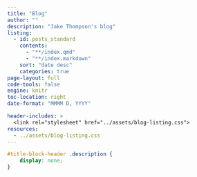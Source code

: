 ```yaml
---
title: "Blog"
author: ""
description: "Jake Thompson's blog"
listing:
  - id: posts_standard
    contents:
      - "**/index.qmd"
      - "**/index.markdown"
    sort: "date desc"
    categories: true
page-layout: full
code-tools: false
engine: knitr
toc-location: right
date-format: "MMMM D, YYYY"

header-includes: >
  <link rel="stylesheet" href="../assets/blog-listing.css">
resources:
  - ../assets/blog-listing.css 
---
```


```css
#title-block-header .description {
    display: none;
}
```


